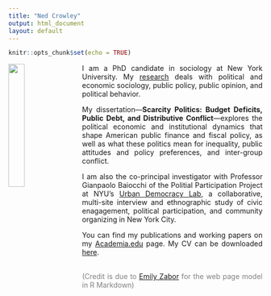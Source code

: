 ```yaml
---
title: "Ned Crowley"
output: html_document
layout: default
---
```

<style>
body {
text-align: justify}
</style>

```r
knitr::opts_chunk$set(echo = TRUE)
```

<link rel="stylesheet" href="styles.css" type="text/css">
<link rel="stylesheet" href="css/academicons.min.css"/>


<img src="Crowley-dept-couch.jpg" style="width:25%; margin-right: 20px" align="left">

I am a PhD candidate in sociology at New York University. My [research](research.html) deals with political and economic sociology, public policy, public opinion, and political behavior. 

My dissertation---__Scarcity Politics: Budget Deficits, Public Debt, and Distributive Conflict__---explores the political economic and institutional dynamics that shape American public finance and fiscal policy, as well as what these politics mean for inequality, public attitudes and policy preferences, and inter-group conflict. 

I am also the co-principal investigator with Professor Gianpaolo Baiocchi of the Politial Participation Project at NYU's [Urban Democracy Lab](urbandemos.nyu.edu), a collaborative, multi-site interview and ethnographic study of civic enagagement, political participation, and community organizing in New York City. 

You can find my publications and working papers on my [Academia.edu](https://nyu.academia.edu/NedCrowley) page. My CV can be downloaded [here](Crowley_CV_10-2020.pdf).

<br>
<span style="color: grey;">(Credit is due to [Emily Zabor](http://www.emilyzabor.com/) for the web page model in R Markdown)</span>